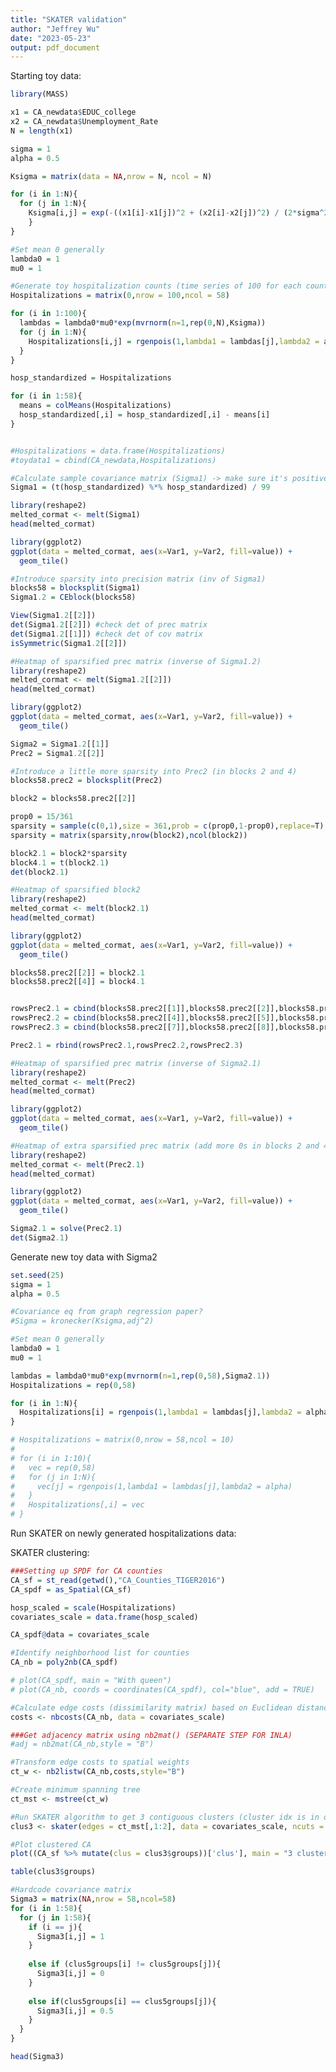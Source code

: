 ---
title: "SKATER validation"
author: "Jeffrey Wu"
date: "2023-05-23"
output: pdf_document
---

Starting toy data: 

```{r}
library(MASS)

x1 = CA_newdata$EDUC_college
x2 = CA_newdata$Unemployment_Rate
N = length(x1)

sigma = 1
alpha = 0.5

Ksigma = matrix(data = NA,nrow = N, ncol = N)

for (i in 1:N){
  for (j in 1:N){
    Ksigma[i,j] = exp(-((x1[i]-x1[j])^2 + (x2[i]-x2[j])^2) / (2*sigma^2))
    }
}

#Set mean 0 generally
lambda0 = 1
mu0 = 1

#Generate toy hospitalization counts (time series of 100 for each county )
Hospitalizations = matrix(0,nrow = 100,ncol = 58)

for (i in 1:100){
  lambdas = lambda0*mu0*exp(mvrnorm(n=1,rep(0,N),Ksigma))
  for (j in 1:N){
    Hospitalizations[i,j] = rgenpois(1,lambda1 = lambdas[j],lambda2 = alpha)
  }
}

hosp_standardized = Hospitalizations

for (i in 1:58){
  means = colMeans(Hospitalizations)
  hosp_standardized[,i] = hosp_standardized[,i] - means[i]
}


#Hospitalizations = data.frame(Hospitalizations)
#toydata1 = cbind(CA_newdata,Hospitalizations)

#Calculate sample covariance matrix (Sigma1) -> make sure it's positive def
Sigma1 = (t(hosp_standardized) %*% hosp_standardized) / 99

library(reshape2)
melted_cormat <- melt(Sigma1)
head(melted_cormat)

library(ggplot2)
ggplot(data = melted_cormat, aes(x=Var1, y=Var2, fill=value)) + 
  geom_tile()
```

```{r}
#Introduce sparsity into precision matrix (inv of Sigma1)
blocks58 = blocksplit(Sigma1)
Sigma1.2 = CEblock(blocks58)

View(Sigma1.2[[2]])
det(Sigma1.2[[2]]) #check det of prec matrix 
det(Sigma1.2[[1]]) #check det of cov matrix 
isSymmetric(Sigma1.2[[2]])

#Heatmap of sparsified prec matrix (inverse of Sigma1.2)
library(reshape2)
melted_cormat <- melt(Sigma1.2[[2]])
head(melted_cormat)

library(ggplot2)
ggplot(data = melted_cormat, aes(x=Var1, y=Var2, fill=value)) + 
  geom_tile()

Sigma2 = Sigma1.2[[1]]
Prec2 = Sigma1.2[[2]]
```


```{r}
#Introduce a little more sparsity into Prec2 (in blocks 2 and 4)
blocks58.prec2 = blocksplit(Prec2)

block2 = blocks58.prec2[[2]]

prop0 = 15/361
sparsity = sample(c(0,1),size = 361,prob = c(prop0,1-prop0),replace=T)
sparsity = matrix(sparsity,nrow(block2),ncol(block2))

block2.1 = block2*sparsity
block4.1 = t(block2.1)
det(block2.1)

#Heatmap of sparsified block2
library(reshape2)
melted_cormat <- melt(block2.1)
head(melted_cormat)

library(ggplot2)
ggplot(data = melted_cormat, aes(x=Var1, y=Var2, fill=value)) + 
  geom_tile()

blocks58.prec2[[2]] = block2.1
blocks58.prec2[[4]] = block4.1


rowsPrec2.1 = cbind(blocks58.prec2[[1]],blocks58.prec2[[2]],blocks58.prec2[[3]])
rowsPrec2.2 = cbind(blocks58.prec2[[4]],blocks58.prec2[[5]],blocks58.prec2[[6]])
rowsPrec2.3 = cbind(blocks58.prec2[[7]],blocks58.prec2[[8]],blocks58.prec2[[9]])

Prec2.1 = rbind(rowsPrec2.1,rowsPrec2.2,rowsPrec2.3)

#Heatmap of sparsified prec matrix (inverse of Sigma2.1)
library(reshape2)
melted_cormat <- melt(Prec2)
head(melted_cormat)

library(ggplot2)
ggplot(data = melted_cormat, aes(x=Var1, y=Var2, fill=value)) + 
  geom_tile()

#Heatmap of extra sparsified prec matrix (add more 0s in blocks 2 and 4)
library(reshape2)
melted_cormat <- melt(Prec2.1)
head(melted_cormat)

library(ggplot2)
ggplot(data = melted_cormat, aes(x=Var1, y=Var2, fill=value)) + 
  geom_tile()

Sigma2.1 = solve(Prec2.1)
det(Sigma2.1)
```


Generate new toy data with Sigma2

```{r}
set.seed(25)
sigma = 1
alpha = 0.5

#Covariance eq from graph regression paper? 
#Sigma = kronecker(Ksigma,adj^2)

#Set mean 0 generally
lambda0 = 1
mu0 = 1

lambdas = lambda0*mu0*exp(mvrnorm(n=1,rep(0,58),Sigma2.1))
Hospitalizations = rep(0,58)

for (i in 1:N){
  Hospitalizations[i] = rgenpois(1,lambda1 = lambdas[j],lambda2 = alpha)
}

# Hospitalizations = matrix(0,nrow = 58,ncol = 10)
# 
# for (i in 1:10){
#   vec = rep(0,58)
#   for (j in 1:N){
#     vec[j] = rgenpois(1,lambda1 = lambdas[j],lambda2 = alpha)
#   }
#   Hospitalizations[,i] = vec
# }

```



Run SKATER on newly generated hospitalizations data: 

SKATER clustering: 

```{r}
###Setting up SPDF for CA counties 
CA_sf = st_read(getwd(),"CA_Counties_TIGER2016")
CA_spdf = as_Spatial(CA_sf)

hosp_scaled = scale(Hospitalizations)
covariates_scale = data.frame(hosp_scaled)

CA_spdf@data = covariates_scale

#Identify neighborhood list for counties 
CA_nb = poly2nb(CA_spdf)

# plot(CA_spdf, main = "With queen")
# plot(CA_nb, coords = coordinates(CA_spdf), col="blue", add = TRUE)

#Calculate edge costs (dissimilarity matrix) based on Euclidean distance 
costs <- nbcosts(CA_nb, data = covariates_scale)

###Get adjacency matrix using nb2mat() (SEPARATE STEP FOR INLA)
#adj = nb2mat(CA_nb,style = "B")

#Transform edge costs to spatial weights 
ct_w <- nb2listw(CA_nb,costs,style="B")

#Create minimum spanning tree 
ct_mst <- mstree(ct_w)

#Run SKATER algorithm to get 3 contiguous clusters (cluster idx is in order of CA_sf)
clus3 <- skater(edges = ct_mst[,1:2], data = covariates_scale, ncuts = 2)

#Plot clustered CA
plot((CA_sf %>% mutate(clus = clus3$groups))['clus'], main = "3 cluster from SKATER")

table(clus3$groups)
```


```{r}
#Hardcode covariance matrix 
Sigma3 = matrix(NA,nrow = 58,ncol=58)
for (i in 1:58){
  for (j in 1:58){
    if (i == j){
      Sigma3[i,j] = 1
    }
    
    else if (clus5groups[i] != clus5groups[j]){
      Sigma3[i,j] = 0
    }
    
    else if(clus5groups[i] == clus5groups[j]){
      Sigma3[i,j] = 0.5
    }
  }
}

head(Sigma3)  
```



